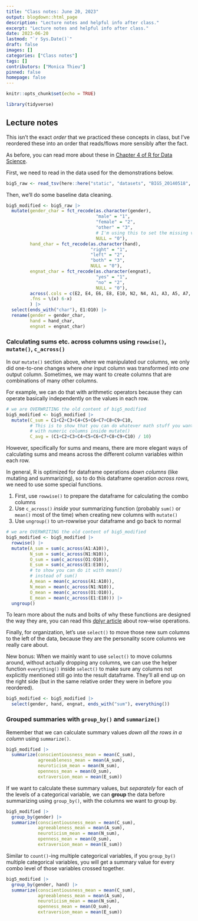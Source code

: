```yaml
---
title: "Class notes: June 20, 2023"
output: blogdown::html_page
description: "Lecture notes and helpful info after class."
excerpt: "Lecture notes and helpful info after class."
date: 2023-06-20
lastmod: "`r Sys.Date()`"
draft: false
images: []
categories: ["Class notes"]
tags: []
contributors: ["Monica Thieu"]
pinned: false
homepage: false
---
```


```r
knitr::opts_chunk$set(echo = TRUE)

library(tidyverse)
```

## Lecture notes

This isn't the exact _order_ that we practiced these concepts in class, but I've reordered these into an order that reads/flows more sensibly after the fact.

As before, you can read more about these in [Chapter 4 of R for Data Science](https://r4ds.hadley.nz/data-transform.html).

First, we need to read in the data used for the demonstrations below.

```r
big5_raw <- read_tsv(here::here("static", "datasets", "BIG5_20140518", "data.csv"))
```

Then, we'll do some baseline data cleaning.

```r
big5_modified <- big5_raw |> 
  mutate(gender_char = fct_recode(as.character(gender),
                                  "male" = "1",
                                  "female" = "2",
                                  "other" = "3",
                                  # I'm using this to set the missing values as NA
                                  NULL = "0"),
         hand_char = fct_recode(as.character(hand),
                                "right" = "1",
                                "left" = "2",
                                "both" = "3",
                                NULL = "0"),
         engnat_char = fct_recode(as.character(engnat),
                                  "yes" = "1",
                                  "no" = "2",
                                  NULL = "0"),
         across(.cols = c(E2, E4, E6, E8, E10, N2, N4, A1, A3, A5, A7, C2, C4, C6, C8, O2, O4, O6),
         .fns = \(x) 6-x)
         ) |> 
  select(ends_with("char"), E1:O10) |> 
  rename(gender = gender_char,
         hand = hand_char,
         engnat = engnat_char)
```

### Calculating sums etc. across columns using `rowwise()`, `mutate()`, `c_across()`

In our `mutate()` section above, where we manipulated our columns, we only did one-to-one changes where _one_ input column was transformed into _one_ output column. Sometimes, we may want to create columns that are combinations of many other columns.

For example, we can do that with arithmetic operators because they can operate basically independently on the values in each row.

```r
# we are OVERWRITING the old content of big5_modified
big5_modified <- big5_modified |> 
  mutate(C_sum = C1+C2+C3+C4+C5+C6+C7+C8+C9+C10,
         # This is to show that you can do whatever math stuff you want
         # with numeric columns inside mutate()
         C_avg = (C1+C2+C3+C4+C5+C6+C7+C8+C9+C10) / 10)
```

However, specifically for sums and means, there are more elegant ways of calculating sums and means across the different column variables within each row.

In general, R is optimized for dataframe operations _down columns_ (like mutating and summarizing), so to do this dataframe operation _across rows,_ we need to use some special functions.

1. First, use `rowwise()` to prepare the dataframe for calculating the combo columns
2. Use `c_across()` _inside_ your summarizing function (probably `sum()` or `mean()` most of the time) when creating new columns with `mutate()`
3. Use `ungroup()` to un-rowwise your dataframe and go back to normal

```r
# we are OVERWRITING the old content of big5_modified
big5_modified <- big5_modified |> 
  rowwise() |> 
  mutate(A_sum = sum(c_across(A1:A10)),
         N_sum = sum(c_across(N1:N10)),
         O_sum = sum(c_across(O1:O10)),
         E_sum = sum(c_across(E1:E10)),
         # to show you can do it with mean()
         # instead of sum()
         A_mean = mean(c_across(A1:A10)),
         N_mean = mean(c_across(N1:N10)),
         O_mean = mean(c_across(O1:O10)),
         E_mean = mean(c_across(E1:E10))) |> 
  ungroup()
```

To learn more about the nuts and bolts of why these functions are designed the way they are, you can read this [dplyr article](https://dplyr.tidyverse.org/articles/rowwise.html) about row-wise operations.

Finally, for organization, let's use `select()` to move those new sum columns to the left of the data, because they are the personality score columns we really care about. 

New bonus: When we mainly want to use `select()` to move columns around, without actually dropping any columns, we can use the helper function `everything()` inside `select()` to make sure any columns not explicitly mentioned still go into the result dataframe. They'll all end up on the right side (but in the same relative order they were in before you reordered).

```r
big5_modified <- big5_modified |> 
  select(gender, hand, engnat, ends_with("sum"), everything())
```

### Grouped summaries with `group_by()` and `summarize()`

Remember that we can calculate summary values _down all the rows in a column_ using `summarize()`.

```r
big5_modified |> 
  summarize(conscientiousness_mean = mean(C_sum),
            agreeableness_mean = mean(A_sum),
            neuroticism_mean = mean(N_sum),
            openness_mean = mean(O_sum),
            extraversion_mean = mean(E_sum))
```

If we want to calculate these summary values, but _separately_ for each of the levels of a categorical variable, we can **group** the data before summarizing using `group_by()`, with the columns we want to group by.

```r
big5_modified |> 
  group_by(gender) |> 
  summarize(conscientiousness_mean = mean(C_sum),
            agreeableness_mean = mean(A_sum),
            neuroticism_mean = mean(N_sum),
            openness_mean = mean(O_sum),
            extraversion_mean = mean(E_sum))
```

Similar to `count()`-ing multiple categorical variables, if you `group_by()` multiple categorical variables, you will get a summary value for every combo level of those variables crossed together.

```r
big5_modified |> 
  group_by(gender, hand) |> 
  summarize(conscientiousness_mean = mean(C_sum),
            agreeableness_mean = mean(A_sum),
            neuroticism_mean = mean(N_sum),
            openness_mean = mean(O_sum),
            extraversion_mean = mean(E_sum))
```
